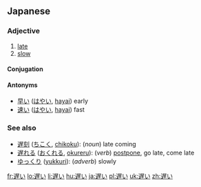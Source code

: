 ==Japanese==
{{ja-kanjitab|遅}}

===Adjective===
{{ja-adj|k|decl=i|hira=おそい|rom=osoi}}

# [[late]]
# [[slow]]

====Conjugation====
{{ja-i|遅|おそ|oso}}

====Antonyms====
{{checksyns}}
*[[早い]] ([[はやい]], [[hayai]]) early
*[[速い]] ([[はやい]], [[hayai]]) fast

===See also===
* [[遅刻]] ([[ちこく]], [[chikoku]]): (''noun'') late coming
* [[遅れる]] ([[おくれる]], [[okureru]]): (''verb'') [[postpone]], go late, come late
* [[ゆっくり]] ([[yukkuri]]): (''adverb'') slowly

[[fr:遅い]]
[[lo:遅い]]
[[li:遅い]]
[[hu:遅い]]
[[ja:遅い]]
[[pl:遅い]]
[[uk:遅い]]
[[zh:遅い]]